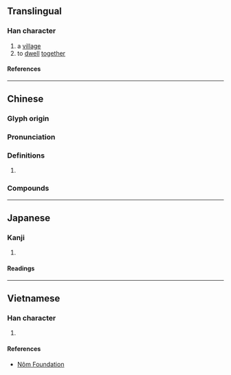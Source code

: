 {{character info}}
==Translingual==

===Han character===
{{Han char|rn=53|rad=广|as=04|sn=7|four=00217|canj=IPU|ids=⿸广屯}}

# a [[village]]
# to [[dwell]] [[together]]

====References====
{{Han ref|kx=0343.230|dkj=09241|dj=0653.100|hdz=20874.040|uh=5E89}}

----

==Chinese==
{{zh-forms}}

===Glyph origin===
{{Han etym}}

===Pronunciation===
{{zh-pron
|m=dùn,tún
|c=tyun4
|mc=y
|oc=y
|cat=
}}

===Definitions===
{{zh-hanzi}}

# {{rfdef|zh}}

===Compounds===
{{zh-der|庉庉}}

----

==Japanese==

===Kanji===
{{ja-kanji|grade=|rs=广04}}

# {{rfdef|ja|sort=广04}}

====Readings====
{{ja-readings
|goon=どん
|kanon=とん
}}

----

==Vietnamese==

===Han character===
{{vi-readings|rs=广04|reading=đụn}}

# {{rfdef|vi|sort=广04}}

====References====
* [http://nomfoundation.org/common/nom_details.php?codepoint=5e89 Nôm Foundation]
